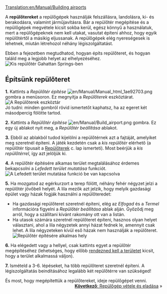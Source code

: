 [[Translation:en/Manual/Building airports]]
{{hu/Manual/Tutorial/Oktatás}}

A '''repülőtereket''' a repülőgépek használják felszállásra, landolásra, ki- és berakodásra, valamint járműjavításra. Bár a repülőtér megépítése és a repülőgépek megvétele kicsit sokba kerül, egész könnyű a használatuk, mert a repülőgépeknek nem kell utakat, vasutat építeni ahhoz, hogy egyik repülőtértől a másikig eljussanak. A repülőgépek elég nyereségesek is lehetnek, miután létrehozol néhány légiszolgáltatást.

Ebben a fejezetben megtudhatod, hogyan építs repülőteret, és hogyan találd meg a legjobb helyet az elhelyezéséhez.
[[File:en/Manual/Build-airport-1.png|frame|none|Kis repülőtér Gahattan Springs-ben]]

==Építsünk repülőteret==

'''1.''' Kattints a ''Repülőtér építése'' [[File:en/Manual/Manual html 1ae92703.png]] gombra a menüsoron. Ez megnyitja a ''Repülőterek'' eszköztárat.<br/>[[File:hu/Manual/Airport construction.png|frame|none|A ''Repülőterek'' eszköztár]]<br/>Jó tudni: minden gombról rövid ismertetőt kaphatsz, ha az egeret két másodpercig fölötte tartod.

'''2.''' Kattints a ''Repülőtér építése'' [[File:en/Manual/Build airport.png]] gombra. Ez egy új ablakot nyit meg, a ''Repülőtér beállítása'' ablakot.

'''3.''' Ebből az ablakból tudod kijelölni a repülőtérnek azt a fajtáját, amelyiket meg szeretnél építeni. A játék kezdetén csak a ''kis repülőtér'' elérhető (a repülőtér típusait a [[hu/Manual/Repülőterek|Repülőterek]] c. lap ismerteti). Most beérjük a ''kis repülőtérrel'', így azt jelöljük ki.

'''4.''' A repülőtér építésére alkamas terület megtalálásához érdemes bekapcsolni a ''Lefedett terület mutatása'' funkciót.<br/>[[File:en/Manual/Coverage-area-highlight.png|frame|none|A ''Lefedett terület mutatása'' funkció be van kapcsolva]]

'''5.''' Ha mozgatod az egérkurzort a terep fölött, néhány fehér négyzet jelzi a repülőtér jövőbeli helyét. A lila mezők azt jelzik, hogy melyik gazdasági épület vagy házak fogják használni a repülőteredet:
* Ha gazdasági repülőteret szeretnél építeni, elég az ''Elfogad'' és a ''Termel'' információra figyelni a ''Repülőtér beállítása'' ablak alján. Győződj meg arról, hogy a szállítani kívánt rakomány ott van a listán.
* Ha utasok számára szeretnél repülőteret építeni, hasznos olyan helyet választani, ahol a lila négyzetek annyi házat fednek le, amennyit csak lehet. A lila négyzeteken kívül eső házak nem használják a repülőteret.<br/>[[File:en/Manual/Build-airport-3.png|frame|none|Repülőtér építésére alkalmas hely]]

'''6.''' Ha elégedett vagy a hellyel, csak kattints egyet a repülőtér megépítéséhez (lehetséges, hogy előbb [[hu/Manual/Tájrendezés|rendezned kell a területet]] kicsit, hogy a terület alkalmassá váljon).

'''7.''' Ismételd a 3-6. lépéseket, ha több repülőteret szeretnél építeni. A légiszolgáltatás beindításához legalább két repülőtérre van szükséged!


És most, hogy megépítettük a repülőtereket, ideje repülőgépet venni. 
<span style="float: right">[[hu/Manual/Repülőgép vétele és eladása|'''Következő''': Repülőgép vétele és eladása]] &raquo;</span>